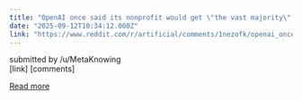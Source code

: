 ```yaml
---
title: "OpenAI once said its nonprofit would get \"the vast majority\" of the wealth it generates. Now? Only 20%"
date: "2025-09-12T10:34:12.000Z"
link: "https://www.reddit.com/r/artificial/comments/1nezofk/openai_once_said_its_nonprofit_would_get_the_vast/"
---
```


submitted by    /u/MetaKnowing  
 [link]   [comments]

[Read more](https://www.reddit.com/r/artificial/comments/1nezofk/openai_once_said_its_nonprofit_would_get_the_vast/)
